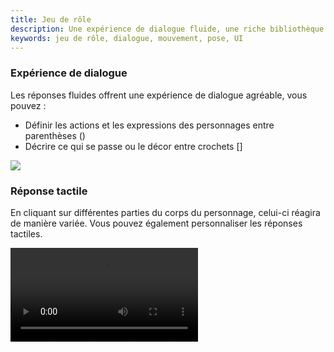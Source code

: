 ```yaml
---
title: Jeu de rôle
description: Une expérience de dialogue fluide, une riche bibliothèque de mouvements et de poses, un design UI raffiné
keywords: jeu de rôle, dialogue, mouvement, pose, UI
---
```


### Expérience de dialogue

Les réponses fluides offrent une expérience de dialogue agréable, vous pouvez :

- Définir les actions et les expressions des personnages entre parenthèses ()
- Décrire ce qui se passe ou le décor entre crochets []

<Frame>
  <img src="https://oss.vidol.chat/assets/a53b58c2696eb2fd38c2053af4bab665.webp" />
</Frame>

### Réponse tactile

En cliquant sur différentes parties du corps du personnage, celui-ci réagira de manière variée. Vous pouvez également personnaliser les réponses tactiles.

<Frame>
  <video 
    src="https://img.rdmclin2.com/rdmclin2/2024/11/0b83fd31295608a31dc1b540f052010d.mp4"
    controls
    className="w-full aspect-video"
  />
</Frame>

## Images de fond

Les images de fond peuvent rendre les dialogues plus vivants et intéressants. Voici quelques scénarios d'utilisation recommandés :

- Discuter de manière décontractée dans un café
- Offrir un tutorat dans une salle de classe
- Éprouver des dialogues poétiques en pleine nature
- Discuter de questions professionnelles dans un bureau

<Frame>
  <img src="https://oss.vidol.chat/assets/28e22ca443d1b312f15e546f00a9afee.webp" alt="Exemple de configuration de fond" />
</Frame>

### Bibliothèque riche de mouvements et de poses

La bibliothèque intégrée de mouvements et de poses de Mixamo permet aux personnages d'exprimer un langage corporel riche lors des dialogues :

<Frame>
  <img src="https://oss.vidol.chat/assets/66a2f5efa369cbd64cc50803198eaafd.webp" />
</Frame>

### Édition de personnage

<Tip>Avec l'édition de personnage, vous pouvez créer votre propre idole virtuelle, définir des réponses tactiles, télécharger des modèles VRM et interagir avec eux.</Tip>

<Frame>
  <img src="https://oss.vidol.chat/assets/bf9659e122d124f2320714710d07f039.webp" />
</Frame>

